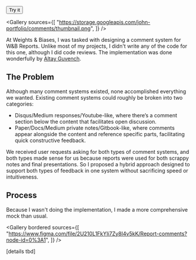 
<ProjectLayout title="Interactive comments">

<ButtonGroup>
  <Button
    icon="sports_esports"
    href="https://wandb.ai/vanpelt/m1-benchmark/reports/Can-Apple-s-M1-help-you-train-models-faster-cheaper-than-NVIDIA-s-V100---VmlldzozNTkyMzg"
  >
    Try it
  </Button>
</ButtonGroup>

<Gallery
  sources={[
    "https://storage.googleapis.com/john-portfolio/comments/thumbnail.png",
  ]}
/>

At Weights & Biases, I was tasked with designing a comment system for W&B Reports. Unlike most of my projects, I didn't write any of the code for this one, although I did code reviews. The implementation was done wonderfully by [Altay Guvench](https://github.com/altay).

## The Problem

Although many comment systems existed, none accomplished everything we wanted. Existing comment systems could roughly be broken into two categories:

- Disqus/Medium responses/Youtube-like, where there’s a comment section below the content that facilitates open discussion.
- Paper/Docs/Medium private notes/Gitbook-like, where comments appear alongside the content and reference specific parts, facilitating quick constructive feedback.

We received user requests asking for both types of comment systems, and both types made sense for us because reports were used for both scrappy notes and final presentations. So I proposed a hybrid approach designed to support both types of feedback in one system without sacrificing speed or intuitiveness.

## Process

Because I wasn't doing the implementation, I made a more comprehensive mock than usual.

<Gallery
  bordered
  sources={[
    "https://www.figma.com/file/2U210L1FkYIi7Zy8I4v5kK/Report-comments?node-id=0%3A1",
  ]}
/>

[details tbd]

</ProjectLayout>
